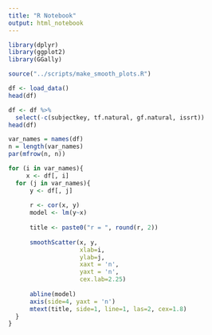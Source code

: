 ```yaml
---
title: "R Notebook"
output: html_notebook
---
```



```r
library(dplyr)
library(ggplot2)
library(GGally)

source("../scripts/make_smooth_plots.R")
```

```r
df <- load_data()
head(df)
```

```r
df <- df %>%
  select(-c(subjectkey, tf.natural, gf.natural, issrt))
head(df)
```



```r
var_names = names(df)
n = length(var_names)
par(mfrow(n, n))

for (i in var_names){
     x <- df[, i]
  for (j in var_names){
      y <- df[, j]
      
      r <- cor(x, y)
      model <- lm(y~x)
      
      title <- paste0("r = ", round(r, 2))
            
      smoothScatter(x, y, 
                    xlab=i,
                    ylab=j,
                    xaxt = 'n',
                    yaxt = 'n',
                    cex.lab=2.25)
      
      abline(model)
      axis(side=4, yaxt = 'n')
      mtext(title, side=1, line=1, las=2, cex=1.8)
  }
}
```

